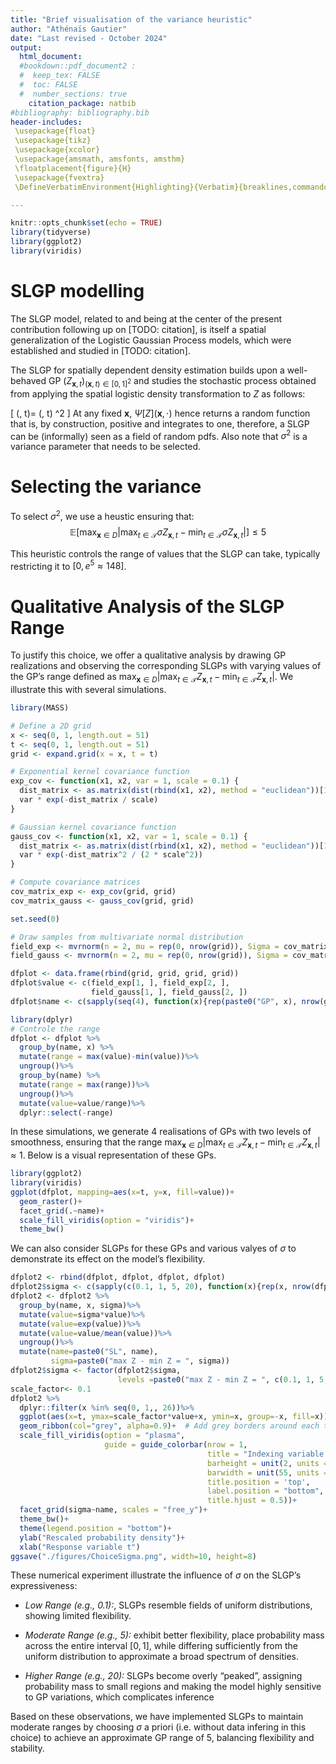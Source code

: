 ```yaml
---
title: "Brief visualisation of the variance heuristic"
author: "Athénaïs Gautier"
date: "Last revised - October 2024"
output:
  html_document:
  #bookdown::pdf_document2 :
  #  keep_tex: FALSE
  #  toc: FALSE
  #  number_sections: true
    citation_package: natbib
#bibliography: bibliography.bib
header-includes:
 \usepackage{float}
 \usepackage{tikz}
 \usepackage{xcolor}
 \usepackage{amsmath, amsfonts, amsthm}
 \floatplacement{figure}{H}
 \usepackage{fvextra}
 \DefineVerbatimEnvironment{Highlighting}{Verbatim}{breaklines,commandchars=\\\{\}}

---
```


\newcommand{\xX}{\mathbf{x}}
\newcommand{\xI}{\mathcal{T}}
\newcommand{\xR}{\mathbb{R}}
\newcommand{\dimI}{d_\xI}
\newcommand{\dimD}{d_D}
\newcommand{\dxx}{d_{\xX, \xX'}}
\newcommand{\kincrement}{k_{\text{inc}}}
\newcommand{\mincrement}{m_{\text{inc}}}
\newcommand{\xM}{M(\xX, \xX')}
\newcommand{\diam}{D_{\xX, \xX'}(\xI)}
\newcommand{\xY}{\Vert \xX - \xX' \Vert^{\alpha_1 /2}}
\newcommand{\sigFieldM}{\mathcal{B}(\xI)}

\newcommand{\proc}[3]{
\ifstrempty{#3}%
{%
\ifstrempty{#2}%
{%
#1
}{%
#1_{#2}
}%
}{%
(#1_{#2})_{#3}
}%
}

```r
knitr::opts_chunk$set(echo = TRUE)
library(tidyverse)
library(ggplot2)
library(viridis)
```

# SLGP modelling

The SLGP model, related to \citet{tokdar_bayesian_2010} and being at the center of the present contribution following up on [TODO: citation]\citep{gautier_goal-oriented_2021, gautier_continuous_2021, gautier_modelling_2023}, is itself a spatial generalization of the Logistic Gaussian Process models, which were established and studied in [TODO: citation]\citep{lenk_logistic_1988, lenk_towards_1991, leonard_density_1978}.

The SLGP for spatially dependent density estimation builds upon a well-behaved GP $(Z_{\xX, t})_{(\xX, t) \in [0, 1]^2}$ and studies the stochastic process obtained from applying the spatial logistic density transformation to $Z$ as follows:

\[
\label{eq:informalSLGP}
\Psi[Z](\xX, t)= \dfrac{e^{\sigma Z_{\xX, t}}}{\int_{[0, 1]} e^{\sigma  Z_{\xX, u}} \,d\lambda(u) } \text{ for all } (\xX, t) \in [0, 1]^2
\]
At any fixed $\xX$, $\Psi[Z](\xX, \cdot)$ hence returns a random function that is, by construction, positive and integrates to one, therefore, a SLGP can be (informally) seen as a field of random pdfs. Also note that $\sigma^2$ is a variance parameter that needs to be selected.

# Selecting the variance

To select $\sigma^2$, we use a heustic ensuring that:
$$\mathbb{E}[\max_{\xX \in D} \vert \max_{t \in \xI} \sigma Z_{\xX, t} - \min_{t \in \xI} \sigma Z_{\xX, t}\vert ] \leq 5$$

This heuristic controls the range of values that the SLGP can take, typically restricting it to $[0, e^5\approx 148]$.

# Qualitative Analysis of the SLGP Range

To justify this choice, we offer a qualitative analysis by drawing GP realizations and observing the corresponding SLGPs with varying values of the GP’s range defined as $\max_{\xX \in D} \vert \max_{t \in \xI} Z_{\xX, t} - \min_{t \in \xI} Z_{\xX, t}\vert$.  We illustrate this with several simulations.

```r
library(MASS)

# Define a 2D grid
x <- seq(0, 1, length.out = 51)  
t <- seq(0, 1, length.out = 51) 
grid <- expand.grid(x = x, t = t)

# Exponential kernel covariance function
exp_cov <- function(x1, x2, var = 1, scale = 0.1) {
  dist_matrix <- as.matrix(dist(rbind(x1, x2), method = "euclidean"))[1:nrow(x1), (nrow(x1) + 1):(nrow(x1) + nrow(x2))]
  var * exp(-dist_matrix / scale)
}

# Gaussian kernel covariance function
gauss_cov <- function(x1, x2, var = 1, scale = 0.1) {
  dist_matrix <- as.matrix(dist(rbind(x1, x2), method = "euclidean"))[1:nrow(x1), (nrow(x1) + 1):(nrow(x1) + nrow(x2))]
  var * exp(-dist_matrix^2 / (2 * scale^2))
}

# Compute covariance matrices
cov_matrix_exp <- exp_cov(grid, grid)
cov_matrix_gauss <- gauss_cov(grid, grid)

set.seed(0)

# Draw samples from multivariate normal distribution
field_exp <- mvrnorm(n = 2, mu = rep(0, nrow(grid)), Sigma = cov_matrix_exp)
field_gauss <- mvrnorm(n = 2, mu = rep(0, nrow(grid)), Sigma = cov_matrix_gauss)

dfplot <- data.frame(rbind(grid, grid, grid, grid))
dfplot$value <- c(field_exp[1, ], field_exp[2, ],
                  field_gauss[1, ], field_gauss[2, ])
dfplot$name <- c(sapply(seq(4), function(x){rep(paste0("GP", x), nrow(grid))}))

library(dplyr)
# Controle the range
dfplot <- dfplot %>%
  group_by(name, x) %>%
  mutate(range = max(value)-min(value))%>%
  ungroup()%>%
  group_by(name) %>%
  mutate(range = max(range))%>%
  ungroup()%>%
  mutate(value=value/range)%>%
  dplyr::select(-range)

```

In these simulations, we generate 4 realisations of GPs with two levels of smoothness, ensuring that the range $\max_{\xX \in D} \vert \max_{t \in \xI} Z_{\xX, t} - \min_{t \in \xI} Z_{\xX, t}\vert \approx 1$. Below is a visual representation of these GPs.

```r
library(ggplot2)
library(viridis)
ggplot(dfplot, mapping=aes(x=t, y=x, fill=value))+
  geom_raster()+
  facet_grid(.~name)+  
  scale_fill_viridis(option = "viridis")+
  theme_bw()
```

We can also consider SLGPs for these GPs and various valyes of $\sigma$ to demonstrate its effect on the model's flexibility.

```r
dfplot2 <- rbind(dfplot, dfplot, dfplot, dfplot)
dfplot2$sigma <- c(sapply(c(0.1, 1, 5, 20), function(x){rep(x, nrow(dfplot))}))
dfplot2 <- dfplot2 %>%
  group_by(name, x, sigma)%>%
  mutate(value=sigma*value)%>%
  mutate(value=exp(value))%>%
  mutate(value=value/mean(value))%>%
  ungroup()%>%
  mutate(name=paste0("SL", name),
         sigma=paste0("max Z - min Z = ", sigma))
dfplot2$sigma <- factor(dfplot2$sigma,
                        levels =paste0("max Z - min Z = ", c(0.1, 1, 5, 20)))
scale_factor<- 0.1
dfplot2 %>%
  dplyr::filter(x %in% seq(0, 1,, 26))%>%
  ggplot(aes(x=t, ymax=scale_factor*value+x, ymin=x, group=-x, fill=x))+
  geom_ribbon(col="grey", alpha=0.9)+  # Add grey borders around each tile
  scale_fill_viridis(option = "plasma",
                     guide = guide_colorbar(nrow = 1,
                                            title = "Indexing variable x",
                                            barheight = unit(2, units = "mm"),
                                            barwidth = unit(55, units = "mm"),
                                            title.position = 'top',
                                            label.position = "bottom",
                                            title.hjust = 0.5))+
  facet_grid(sigma~name, scales = "free_y")+
  theme_bw()+
  theme(legend.position = "bottom")+
  ylab("Rescaled probability density")+
  xlab("Response variable t")
ggsave("./figures/ChoiceSigma.png", width=10, height=8)
```

These numerical experiment illustrate the influence of $\sigma$ on the SLGP's expressiveness: 

* *Low Range (e.g., 0.1):*, SLGPs resemble fields of uniform distributions, showing limited flexibility.

* *Moderate Range (e.g., 5): *  exhibit better flexibility, place probability mass across the entire interval $[0, 1]$, while differing sufficiently from the uniform distribution to approximate a broad spectrum of densities.

* *Higher Range (e.g., 20): * SLGPs become overly "peaked", assigning probability mass to small regions and making the model highly sensitive to GP variations, which complicates inference

Based on these observations, we have implemented SLGPs to maintain moderate ranges by choosing $\sigma$ a priori (i.e. without data infering in this choice) to achieve an approximate GP range of 5, balancing flexibility and stability.

